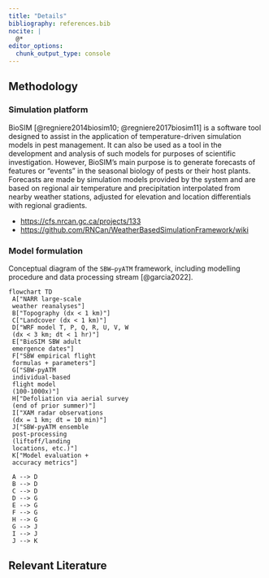 ```yaml
---
title: "Details"
bibliography: references.bib
nocite: |
  @*
editor_options: 
  chunk_output_type: console
---
```


## Methodology


### Simulation platform

BioSIM [@regniere2014biosim10; @regniere2017biosim11] is a software tool designed to assist in the application of temperature-driven simulation models in pest management. 
It can also be used as a tool in the development and analysis of such models for purposes of scientific investigation.
However, BioSIM's main purpose is to generate forecasts of features or "events" in the seasonal biology of pests or their host plants. 
Forecasts are made by simulation models provided by the system and are based on regional air temperature and precipitation interpolated from nearby weather stations, adjusted for elevation and location differentials with regional gradients.

- <https://cfs.nrcan.gc.ca/projects/133>
- <https://github.com/RNCan/WeatherBasedSimulationFramework/wiki>

### Model formulation

Conceptual diagram of the `SBW–pyATM` framework, including
modelling procedure and data processing stream [@garcia2022].

```mermaid
flowchart TD
 A["NARR large-scale
 weather reanalyses"]
 B["Topography (dx < 1 km)"]
 C["Landcover (dx < 1 km)"]
 D["WRF model T, P, Q, R, U, V, W
 (dx < 3 km; dt < 1 hr)"]
 E["BioSIM SBW adult
 emergence dates"]
 F["SBW empirical flight
 formulas + parameters"]
 G["SBW-pyATM
 individual-based
 flight model
 (100-1000x)"]
 H["Defoliation via aerial survey
 (end of prior summer)"]
 I["XAM radar observations
 (dx = 1 km; dt = 10 min)"]
 J["SBW-pyATM ensemble
 post-processing
 (liftoff/landing
 locations, etc.)"]
 K["Model evaluation +
 accuracy metrics"]

 A --> D
 B --> D
 C --> D
 D --> G
 E --> G
 F --> G
 H --> G
 G --> J
 I --> J
 J --> K 
```


## Relevant Literature

<!-- bibliography is automatically generated; do not edit by hand -->

::: {#refs}
:::
